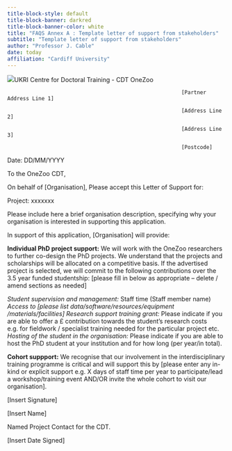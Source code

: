 ```yaml
---
title-block-style: default
title-block-banner: darkred
title-block-banner-color: white
title: "FAQS Annex A : Template letter of support from stakeholders"
subtitle: "Template letter of support from stakeholders"
author: "Professor J. Cable"
date: today
affiliation: "Cardiff University"
---
```


![](images/Funders.png)UKRI Centre for Doctoral Training - CDT OneZoo

```         
                                                        [Partner Address Line 1]

                                                        [Address Line 2]

                                                        [Address Line 3]

                                                        [Postcode]
```

Date: DD/MM/YYYY

To the OneZoo CDT,

On behalf of \[Organisation\], Please accept this Letter of Support for:

Project: xxxxxxx

Please include here a brief organisation description, specifying why your organisation is interested in supporting this application.

In support of this application, \[Organisation\] will provide:

**Individual PhD project support:** We will work with the OneZoo researchers to further co-design the PhD projects. We understand that the projects and scholarships will be allocated on a competitive basis. If the advertised project is selected, we will commit to the following contributions over the 3.5 year funded studentship: \[please fill in below as appropriate -- delete / amend sections as needed\]

*Student supervision and management:* Staff time (Staff member name) *Access to \[please list data/software/resources/equipment /materials/facilities\]* *Research support training grant:* Please indicate if you are able to offer a £ contribution towards the student's research costs e.g. for fieldwork / specialist training needed for the particular project etc. *Hosting of the student in the organisation:* Please indicate if you are able to host the PhD student at your institution and for how long (per year/in total).

**Cohort suppport:** We recognise that our involvement in the interdisciplinary training programme is critical and will support this by \[please enter any in-kind or explicit support e.g. X days of staff time per year to participate/lead a workshop/training event AND/OR invite the whole cohort to visit our organisation\].

\[Insert Signature\]

\[Insert Name\]

Named Project Contact for the CDT.

\[Insert Date Signed\]
